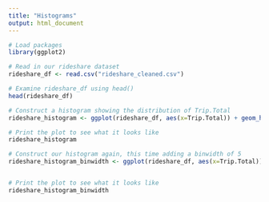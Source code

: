 ```yaml
---
title: "Histograms"
output: html_document
---
```


```r
# Load packages
library(ggplot2)

# Read in our rideshare dataset
rideshare_df <- read.csv("rideshare_cleaned.csv")
```

```r
# Examine rideshare_df using head()
head(rideshare_df)

# Construct a histogram showing the distribution of Trip.Total 
rideshare_histogram <- ggplot(rideshare_df, aes(x=Trip.Total)) + geom_histogram()

# Print the plot to see what it looks like
rideshare_histogram

# Construct our histogram again, this time adding a binwidth of 5 
rideshare_histogram_binwidth <- ggplot(rideshare_df, aes(x=Trip.Total)) + geom_histogram(binwidth = 5)


# Print the plot to see what it looks like
rideshare_histogram_binwidth

```
